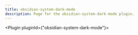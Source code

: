 ---
title: obsidian-system-dark-mode
description: Page for the obsidian-system-dark-mode plugin.
---


<Plugin pluginId={"obsidian-system-dark-mode"}></Plugin>